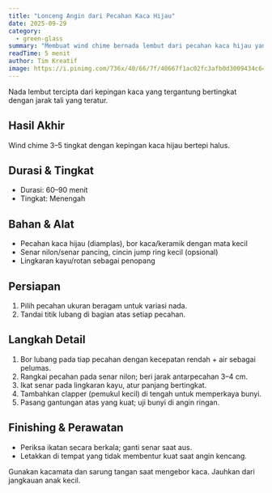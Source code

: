 ```yaml
---
title: "Lonceng Angin dari Pecahan Kaca Hijau"
date: 2025-09-29
category:
  - green-glass
summary: "Membuat wind chime bernada lembut dari pecahan kaca hijau yang diamplas."
readTime: 5 menit
author: Tim Kreatif
image: https://i.pinimg.com/736x/40/66/7f/40667f1ac02fc3afb0d3009434c64c25.jpg
---
```


Nada lembut tercipta dari kepingan kaca yang tergantung bertingkat dengan jarak tali yang teratur.

## Hasil Akhir

Wind chime 3–5 tingkat dengan kepingan kaca hijau bertepi halus.

## Durasi & Tingkat

- Durasi: 60–90 menit
- Tingkat: Menengah

## Bahan & Alat

- Pecahan kaca hijau (diamplas), bor kaca/keramik dengan mata kecil
- Senar nilon/senar pancing, cincin jump ring kecil (opsional)
- Lingkaran kayu/rotan sebagai penopang

## Persiapan

1. Pilih pecahan ukuran beragam untuk variasi nada.
2. Tandai titik lubang di bagian atas setiap pecahan.

## Langkah Detail

1. Bor lubang pada tiap pecahan dengan kecepatan rendah + air sebagai pelumas.
2. Rangkai pecahan pada senar nilon; beri jarak antarpecahan 3–4 cm.
3. Ikat senar pada lingkaran kayu, atur panjang bertingkat.
4. Tambahkan clapper (pemukul kecil) di tengah untuk memperkaya bunyi.
5. Pasang gantungan atas yang kuat; uji bunyi di angin ringan.

## Finishing & Perawatan

- Periksa ikatan secara berkala; ganti senar saat aus.
- Letakkan di tempat yang tidak membentur kuat saat angin kencang.

<TipBox title="Keamanan">
  Gunakan kacamata dan sarung tangan saat mengebor kaca. Jauhkan dari jangkauan
  anak kecil.
</TipBox>
